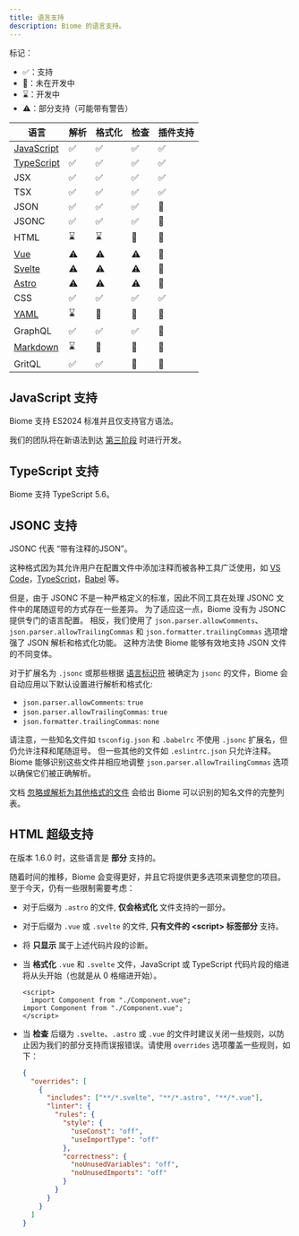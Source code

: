 ```yaml
---
title: 语言支持
description: Biome 的语言支持。
---
```


标记：
- ✅：支持
- 🚫：未在开发中
- ⌛️：开发中
- ⚠️：部分支持（可能带有警告）

| 语言 | 解析 | 格式化 | 检查 | 插件支持 |
|-|-|-|-|-|
| [JavaScript](#JavaScript-支持) | <span aria-label="支持" role="img">✅</span> | <span aria-label="支持" role="img">✅</span> | <span aria-label="支持" role="img">✅</span> | <span aria-label="支持" role="img">✅</span> |
| [TypeScript](#TypeScript-支持) | <span aria-label="支持" role="img">✅</span> | <span aria-label="支持" role="img">✅</span> | <span aria-label="支持" role="img">✅</span> | <span aria-label="支持" role="img">✅</span> |
| JSX | <span aria-label="支持" role="img">✅</span> | <span aria-label="支持" role="img">✅</span> | <span aria-label="支持" role="img">✅</span> | <span aria-label="支持" role="img">✅</span> |
| TSX | <span aria-label="支持" role="img">✅</span> | <span aria-label="支持" role="img">✅</span> | <span aria-label="支持" role="img">✅</span> | <span aria-label="支持" role="img">✅</span> |
| JSON | <span aria-label="支持" role="img">✅</span> | <span aria-label="支持" role="img">✅</span> | <span aria-label="支持" role="img">✅</span> | <span aria-label="未在开发中" role="img">🚫</span> |
| JSONC | <span aria-label="支持" role="img">✅</span> | <span aria-label="支持" role="img">✅</span> | <span aria-label="支持" role="img">✅</span> | <span aria-label="未在开发中" role="img">🚫</span> |
| HTML | <span aria-label="开发中" role="img">⌛️</span> | <span aria-label="开发中" role="img">⌛️</span> | <span aria-label="未在开发中" role="img">🚫</span> | <span aria-label="未在开发中" role="img">🚫</span> |
| [Vue](#HTML-超级支持) | <span aria-label="部分支持" role="img">⚠️</span> | <span aria-label="部分支持" role="img">⚠️</span> | <span aria-label="部分支持" role="img">⚠️</span> | <span aria-label="未在开发中" role="img">🚫</span> |
| [Svelte](#HTML-超级支持) | <span aria-label="部分支持" role="img">⚠️</span> | <span aria-label="部分支持" role="img">⚠️</span> | <span aria-label="部分支持" role="img">⚠️</span> | <span aria-label="未在开发中" role="img">🚫</span> |
| [Astro](#HTML-超级支持) | <span aria-label="部分支持" role="img">⚠️</span> | <span aria-label="部分支持" role="img">⚠️</span> | <span aria-label="部分支持" role="img">⚠️</span> | <span aria-label="未在开发中" role="img">🚫</span> |
| CSS | <span aria-label="支持" role="img">✅️</span> | <span aria-label="支持" role="img">✅️</span> | <span aria-label="支持" role="img">✅️</span> | <span aria-label="Supported" role="img">✅</span> |
| [YAML](https://github.com/biomejs/biome/issues/2365) | <span aria-label="开发中" role="img">⌛️</span> | <span aria-label="未在开发中" role="img">🚫</span> | <span aria-label="未在开发中" role="img">🚫</span> | <span aria-label="未在开发中" role="img">🚫</span> |
| GraphQL | <span aria-label="支持" role="img">✅️</span> | <span aria-label="支持" role="img">✅️</span> | <span aria-label="支持" role="img">✅️</span> | <span aria-label="未在开发中" role="img">🚫</span> |
| [Markdown](https://github.com/biomejs/biome/issues/3718) | <span aria-label="开发中" role="img">⌛️</span> | <span aria-label="未在开发中" role="img">🚫</span> | <span aria-label="未在开发中" role="img">🚫</span> | <span aria-label="未在开发中" role="img">🚫</span> |
| GritQL | <span aria-label="支持" role="img">✅️</span> | <span aria-label="支持" role="img">✅️</span> | <span aria-label="未在开发中" role="img">🚫</span> | <span aria-label="未在开发中" role="img">🚫</span> |

## JavaScript 支持

Biome 支持 ES2024 标准并且仅支持官方语法。

我们的团队将在新语法到达 [第三阶段](https://github.com/tc39/proposals#stage-3) 时进行开发。

## TypeScript 支持

Biome 支持 TypeScript 5.6。

## JSONC 支持

JSONC 代表 “带有注释的JSON”。

这种格式因为其允许用户在配置文件中添加注释而被各种工具广泛使用，如 [VS Code](https://code.visualstudio.com/docs/languages/json#_json-with-comments)，[TypeScript](https://www.typescriptlang.org/docs/handbook/tsconfig-json.html)，[Babel](https://babeljs.io/docs/config-files) 等。

但是，由于 JSONC 不是一种严格定义的标准，因此不同工具在处理 JSONC 文件中的尾随逗号的方式存在一些差异。
为了适应这一点，Biome 没有为 JSONC 提供专门的语言配置。
相反，我们使用了 `json.parser.allowComments`、`json.parser.allowTrailingCommas` 和 `json.formatter.trailingCommas` 选项增强了 JSON 解析和格式化功能。
这种方法使 Biome 能够有效地支持 JSON 文件的不同变体。

对于扩展名为 `.jsonc` 或那些根据 [语言标识符](https://code.visualstudio.com/docs/languages/identifiers) 被确定为 `jsonc` 的文件，Biome 会自动应用以下默认设置进行解析和格式化:

- `json.parser.allowComments`: `true`
- `json.parser.allowTrailingCommas`: `true`
- `json.formatter.trailingCommas`: `none`

请注意，一些知名文件如 `tsconfig.json` 和 `.babelrc` 不使用 `.jsonc` 扩展名，但仍允许注释和尾随逗号。
但一些其他的文件如 `.eslintrc.json` 只允许注释。Biome 能够识别这些文件并相应地调整 `json.parser.allowTrailingCommas` 选项以确保它们被正确解析。

文档 [忽略或解析为其他格式的文件](/zh-cn/guides/configure-biome#已知文件) 会给出 Biome 可以识别的知名文件的完整列表。

## HTML 超级支持

在版本 1.6.0 时，这些语言是 **部分** 支持的。

随着时间的推移，Biome 会变得更好，并且它将提供更多选项来调整您的项目。
至于今天，仍有一些限制需要考虑：

- 对于后缀为 `.astro` 的文件, **仅会格式化** 文件支持的一部分。
- 对于后缀为 `.vue` 或 `.svelte` 的文件, **只有文件的 \<script\> 标签部分** 支持。
- 将 **只显示** 属于上述代码片段的诊断。
- 当 **格式化** `.vue` 和 `.svelte` 文件，JavaScript 或 TypeScript 代码片段的缩进将从头开始（也就是从 0 格缩进开始）。

  ```vue title="file.vue" del={2} ins={3}
  <script>
    import Component from "./Component.vue";
  import Component from "./Component.vue";
  </script>
  ```

- 当 **检查** 后缀为 `.svelte`、`.astro` 或 `.vue` 的文件时建议关闭一些规则，以防止因为我们的部分支持而误报错误。请使用 `overrides` 选项覆盖一些规则，如下：

  ```json
  {
    "overrides": [
      {
        "includes": ["**/*.svelte", "**/*.astro", "**/*.vue"],
        "linter": {
          "rules": {
            "style": {
              "useConst": "off",
              "useImportType": "off"
            },
            "correctness": {
              "noUnusedVariables": "off",
              "noUnusedImports": "off"
            }
          }
        }
      }
    ]
  }
  ```
